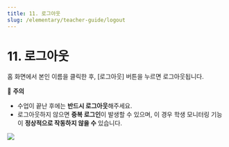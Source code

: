 ```yaml
---
title: 11. 로그아웃
slug: /elementary/teacher-guide/logout
---
```



# 11. 로그아웃

홈 화면에서 본인 이름을 클릭한 후, [로그아웃] 버튼을 누르면 로그아웃됩니다.

🚨 **주의**

- 수업이 끝난 후에는 **반드시 로그아웃**해주세요.
- 로그아웃하지 않으면 **중복 로그인**이 발생할 수 있으며, 이 경우 학생 모니터링 기능이 **정상적으로 작동하지 않을 수** 있습니다.

<Image src="/img/kr/elementary/teacher/09-04.jpg" size="lg" />
